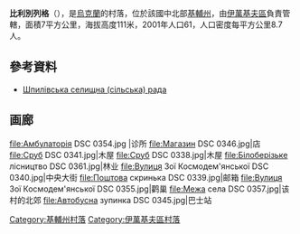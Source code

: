 {{coord|50|56|47|N|29|59|8|E|scale:30000|display=title}}

'''比利別列格'''（{{lang-uk|Білий Берег}}），是[[烏克蘭|烏克蘭]]的村落，位於該國中北部[[基輔州|基輔州]]，由[[伊萬基夫區|伊萬基夫區]]負責管轄，面積7平方公里，海拔高度111米，2001年人口61，人口密度每平方公里8.7人。

==參考資料==
*[http://rada.info/rada/04358193/ Шпилівська селищна (сільська) рада] {{Wayback|url=http://rada.info/rada/04358193/ |date=20170105221939 }}

== 画廊 ==
<gallery>
file:Амбулаторія DSC 0354.jpg |诊所
file:Магазин DSC 0346.jpg|店
file:Сруб DSC 0341.jpg|木屋
file:Сруб DSC 0338.jpg|木屋
file:Білоберізьке лісництво DSC 0361.jpg|林业
file:Вулиця Зої Космодем'янської DSC 0340.jpg|中央大街
file:Поштова скринька DSC 0339.jpg|邮箱
file:Вулиця Зої Космодем'янської DSC 0355.jpg|鹳巢
file:Межа села DSC 0357.jpg|该村的北郊
file:Автобусна зупинка DSC 0345.jpg|巴士站
</gallery>

{{DEFAULTSORT:Білий Берег}}
[[Category:基輔州村落|Category:基輔州村落]]
[[Category:伊萬基夫區村落|Category:伊萬基夫區村落]]


{{Kiev-geo-stub}}